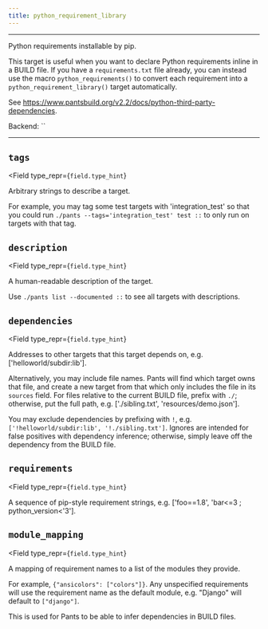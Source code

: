 ```yaml
---
title: python_requirement_library
---
```



---

Python requirements installable by pip.

This target is useful when you want to declare Python requirements inline in a BUILD file. If you have a `requirements.txt` file already, you can instead use the macro `python_requirements()` to convert each requirement into a `python_requirement_library()` target automatically.

See https://www.pantsbuild.org/v2.2/docs/python-third-party-dependencies.

Backend: <span className="color--primary">``</span>

---

<span className={styles.options}>

## `tags`

<Field
    type_repr={`field.type_hint`}
>
Arbitrary strings to describe a target.

For example, you may tag some test targets with &#x27;integration_test&#x27; so that you could run `./pants --tags='integration_test' test ::` to only run on targets with that tag.
</Field>

## `description`

<Field
    type_repr={`field.type_hint`}
>
A human-readable description of the target.

Use `./pants list --documented ::` to see all targets with descriptions.
</Field>

## `dependencies`

<Field
    type_repr={`field.type_hint`}
>
Addresses to other targets that this target depends on, e.g. [&#x27;helloworld/subdir:lib&#x27;].

Alternatively, you may include file names. Pants will find which target owns that file, and create a new target from that which only includes the file in its `sources` field. For files relative to the current BUILD file, prefix with `./`; otherwise, put the full path, e.g. [&#x27;./sibling.txt&#x27;, &#x27;resources/demo.json&#x27;].

You may exclude dependencies by prefixing with `!`, e.g. `['!helloworld/subdir:lib', '!./sibling.txt']`. Ignores are intended for false positives with dependency inference; otherwise, simply leave off the dependency from the BUILD file.
</Field>

## `requirements`

<Field
    type_repr={`field.type_hint`}
>
A sequence of pip-style requirement strings, e.g. [&#x27;foo==1.8&#x27;, &#x27;bar&lt;=3 ; python_version&lt;&#x27;3&#x27;].
</Field>

## `module_mapping`

<Field
    type_repr={`field.type_hint`}
>
A mapping of requirement names to a list of the modules they provide.

For example, `{"ansicolors": ["colors"]}`. Any unspecified requirements will use the requirement name as the default module, e.g. &quot;Django&quot; will default to `["django"]`.

This is used for Pants to be able to infer dependencies in BUILD files.
</Field>



</span>